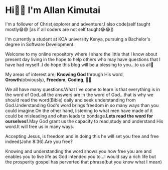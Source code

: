 # Hi👋🏾 I'm Allan Kimutai

I'm a follower of Christ,explorer and adventurer.I also code(self taught mostly😁😅 [as if all coders are not self taught😂😂])

I'm currently a student at KCA university Kenya, pursuing a Bachelor's degree in Software Development.

Welcome to my online repository where I share the little that I know about present day living in the hope to help others who may have questions that I have had myself .I do hope this blog will be a blessing to you...to us all🥳

My areas of interest are; **Knowing God** through His word, **Growth**(obviously), **Freedom**, **Coding**, 🤔🤔

We all have many questions.What I've come to learn is that everything is in the word of God..all the answers are in the word of God...that is why we should read the word(Bible) daily and seek understanding from God.Understanding God's word brings freedom in so many ways than you could imagine.On the other hand, listening to what men have made of it could be misleading and often leads to bondage.**Lets read the word for ourselves!**.May God grant us the capacity to read,study and understand His word.It will free us in many ways.

Accepting Jesus, is freedom and in doing this he will set you free and free indeed(John 8:36).Are you free?

Knowing and understanding the word shows you how free you are and enables you to live life as God intended you to...I would say a rich life but the prosperity gospel has perverted that phrase(but you know what I mean)

